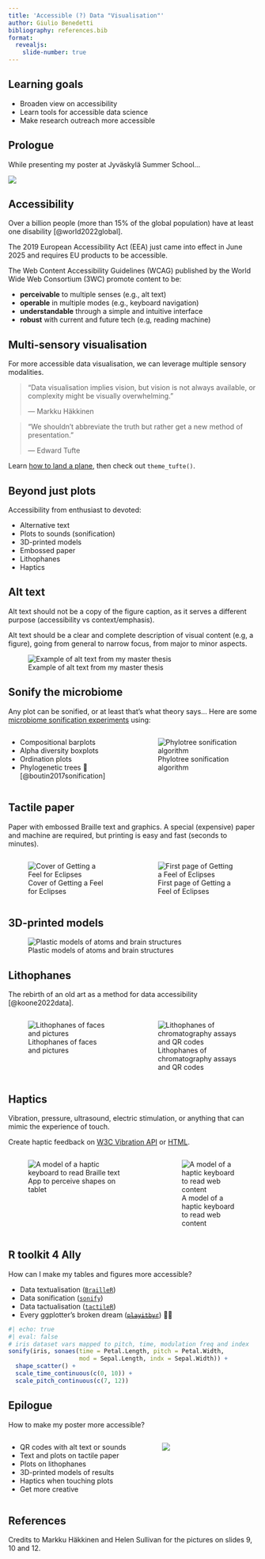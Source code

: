 ```yaml
---
title: 'Accessible (?) Data "Visualisation"'
author: Giulio Benedetti
bibliography: references.bib
format: 
  revealjs:
    slide-number: true
---
```


## Learning goals

-   Broaden view on accessibility
-   Learn tools for accessible data science
-   Make research outreach more accessible

## Prologue

While presenting my poster at Jyväskylä Summer School...

![](img/poster.png){fig-align="center"}

## Accessibility

Over a billion people (more than 15% of the global population) have at least one disability [@world2022global].

The 2019 European Accessibility Act (EEA) just came into effect in June 2025 and requires EU products to be accessible.

The Web Content Accessibility Guidelines (WCAG) published by the World Wide Web Consortium (3WC) promote content to be:

-   **perceivable** to multiple senses (e.g., alt text)
-   **operable** in multiple modes (e.g., keyboard navigation)
-   **understandable** through a simple and intuitive interface
-   **robust** with current and future tech (e.g, reading machine)

## Multi-sensory visualisation

For more accessible data visualisation, we can leverage multiple sensory modalities.

> "Data visualisation implies vision, but vision is not always available, or complexity might be visually overwhelming."
>
> — Markku Häkkinen

> "We shouldn’t abbreviate the truth but rather get a new method of presentation."
>
> ― Edward Tufte

Learn [how to land a plane](https://www.youtube.com/watch?v=jsG_rvyLnYQ){target="_blank"}, then check out `theme_tufte()`.

## Beyond just plots

Accessibility from enthusiast to devoted:

-   Alternative text
-   Plots to sounds (sonification)
-   3D-printed models
-   Embossed paper
-   Lithophanes
-   Haptics

## Alt text

Alt text should not be a copy of the figure caption, as it serves a different purpose (accessibility vs context/emphasis).

Alt text should be a clear and complete description of visual content (e.g, a figure), going from general to narrow focus, from major to minor aspects.

![Example of alt text from my master thesis](img/alt_text.png)

## Sonify the microbiome

Any plot can be sonified, or at least that's what theory says... Here are some [microbiome sonification experiments](https://github.com/RiboRings/SonifyMicrobiome/tree/8c7cd6265ef2a7aad7ec04dcb46fc57a2b551857){target="_blank"} using:

::: columns
::: {.column width="50%"}
-   Compositional barplots
-   Alpha diversity boxplots
-   Ordination plots
-   Phylogenetic trees 🐘 [@boutin2017sonification]
:::

::: {.column width="50%"}
![Phylotree sonification algorithm](img/sonify_phylotree.png)
:::
:::

## Tactile paper

Paper with embossed Braille text and graphics. A special (expensive) paper and machine are required, but printing is easy and fast (seconds to minutes).

::: columns
::: {.column width="50%"}
![Cover of Getting a Feel for Eclipses](img/eclipse1.jpeg)
:::

::: {.column width="50%"}
![First page of Getting a Feel of Eclipses](img/eclipse2.jpeg)
:::
:::

## 3D-printed models

![Plastic models of atoms and brain structures](img/3d_models.jpeg)

## Lithophanes

The rebirth of an old art as a method for data accessibility [@koone2022data].

::: columns
::: {.column width="50%"}
![Lithophanes of faces and pictures](img/lithophanes1.png)
:::

::: {.column width="50%"}
![Lithophanes of chromatography assays and QR codes](img/lithophanes2.png)
:::
:::

## Haptics

Vibration, pressure, ultrasound, electric stimulation, or anything that can
mimic the experience of touch.

Create haptic feedback on [W3C Vibration API](https://www.w3.org/TR/vibration/){target="_blank"} or [HTML](http://diagramcenter.org/integrating-haptic-feedback.html){target="_blank"}.

::: columns
::: {.column width="60%"}
![App to perceive shapes on tablet](img/haptic_toolkit.png){alt="A model of a haptic keyboard to read Braille text"}
:::

::: {.column width="40%"}
![A model of a haptic keyboard to read web content](img/haptic_keyboard.png){alt="A model of a haptic keyboard to read web content"}
:::
:::

## R toolkit 4 Ally

How can I make my tables and figures more accessible?

-   Data textualisation ([`BrailleR`](https://jooyoungseo.com/post/ds4blind/){target="_blank"})
-   Data sonification ([`sonify`](https://jooyoungseo.com/post/ds4blind/){target="_blank"})
-   Data tactualisation ([`tactileR`](https://jooyoungseo.com/post/ds4blind/){target="_blank"})
-   Every ggplotter's broken dream ([~~`playitbyr`~~](http://playitbyr.org/){target="_blank"}) 🤩😭

```r
#| echo: true
#| eval: false
# iris dataset vars mapped to pitch, time, modulation freq and index
sonify(iris, sonaes(time = Petal.Length, pitch = Petal.Width,
                    mod = Sepal.Length, indx = Sepal.Width)) +
  shape_scatter() +
  scale_time_continuous(c(0, 10)) +
  scale_pitch_continuous(c(7, 12))
```

## Epilogue

How to make my poster more accessible?

::: columns
::: {.column width="60%"}
::: incremental
-   QR codes with alt text or sounds
-   Text and plots on tactile paper
-   Plots on lithophanes
-   3D-printed models of results
-   Haptics when touching plots
-   Get more creative
:::
:::

::: {.column width="40%"}
![](img/poster.png)
:::
:::

## References

Credits to Markku Häkkinen and Helen Sullivan for the pictures on slides 9, 10
and 12.